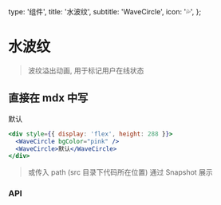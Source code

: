   type: '组件',
  title: '水波纹',
  subtitle: 'WaveCircle',
  icon: '💦',
};

<Box>

# 水波纹

> 波纹溢出动画, 用于标记用户在线状态

## 直接在 mdx 中写

<div style={{ display: 'flex', height: 288 }}>
  <WaveCircle bgColor="pink" />
  <WaveCircle>默认</WaveCircle>
</div>

```jsx
<div style={{ display: 'flex', height: 288 }}>
  <WaveCircle bgColor="pink" />
  <WaveCircle>默认</WaveCircle>
</div>
```

> 或传入 path (src 目录下代码所在位置) 通过 Snapshot 展示

<SandboxGroup name="wave-circle" />
</Box>

<Box text={api}>

### API

</Box>
